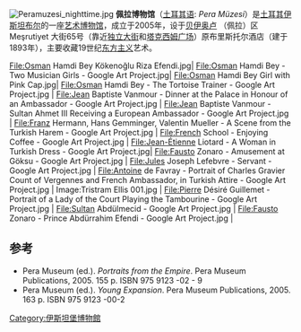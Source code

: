 [[Image:Peramuzesi_nighttime.jpg|thumb]]
'''佩拉博物馆'''（[[土耳其语|土耳其语]]: ''Pera Müzesi''）是[[土耳其|土耳其]][[伊斯坦布尔|伊斯坦布尔]]的一座[[艺术博物馆|艺术博物馆]]，成立于2005年，设于[[贝伊奥卢|贝伊奥卢]] （佩拉）区 Meşrutiyet 大街65号（靠近[[独立大街|独立大街]]和[[塔克西姆广场|塔克西姆广场]]）原布里斯托尔酒店（建于1893年），主要收藏19世纪[[东方主义|东方主义]]艺术。

<gallery>
File:Osman Hamdi Bey Kökenoğlu Riza Efendi.jpg|
File:Osman Hamdi Bey - Two Musician Girls - Google Art Project.jpg|
File:Osman Hamdi Bey Girl with Pink Cap.jpg|
File:Osman Hamdi Bey - The Tortoise Trainer - Google Art Project.jpg |
File:Jean Baptiste Vanmour - Dinner at the Palace in Honour of an Ambassador - Google Art Project.jpg |
File:Jean Baptiste Vanmour - Sultan Ahmet III Receiving a European Ambassador - Google Art Project.jpg |
File:Franz Hermann, Hans Gemminger, Valentin Mueller - A Scene from the Turkish Harem - Google Art Project.jpg |
File:French School - Enjoying Coffee - Google Art Project.jpg |
File:Jean-Étienne Liotard - A Woman in Turkish Dress - Google Art Project.jpg|
File:Fausto Zonaro - Amusement at Göksu - Google Art Project.jpg |
File:Jules Joseph Lefebvre - Servant - Google Art Project.jpg |
File:Antoine de Favray - Portrait of Charles Gravier Count of Vergennes and French Ambassador, in Turkish Attire - Google Art Project.jpg |
Image:Tristram Ellis 001.jpg |
File:Pierre Désiré Guillemet - Portrait of a Lady of the Court Playing the Tambourine - Google Art Project.jpg |
File:Sultan Abdülmecid - Google Art Project.jpg |
File:Fausto Zonaro - Prince Abdürrahim Efendi - Google Art Project.jpg |
</gallery>

==参考==
{{Reflist}}
* Pera Museum (ed.). ''Portraits from the Empire''. Pera Museum Publications, 2005. 155 p. ISBN 975 9123 -02 - 9
* Pera Museum (ed.). ''Young Expansion''. Pera Museum Publications, 2005. 163 p. ISBN 975 9123 -00-2

[[Category:伊斯坦堡博物館|Category:伊斯坦堡博物館]]